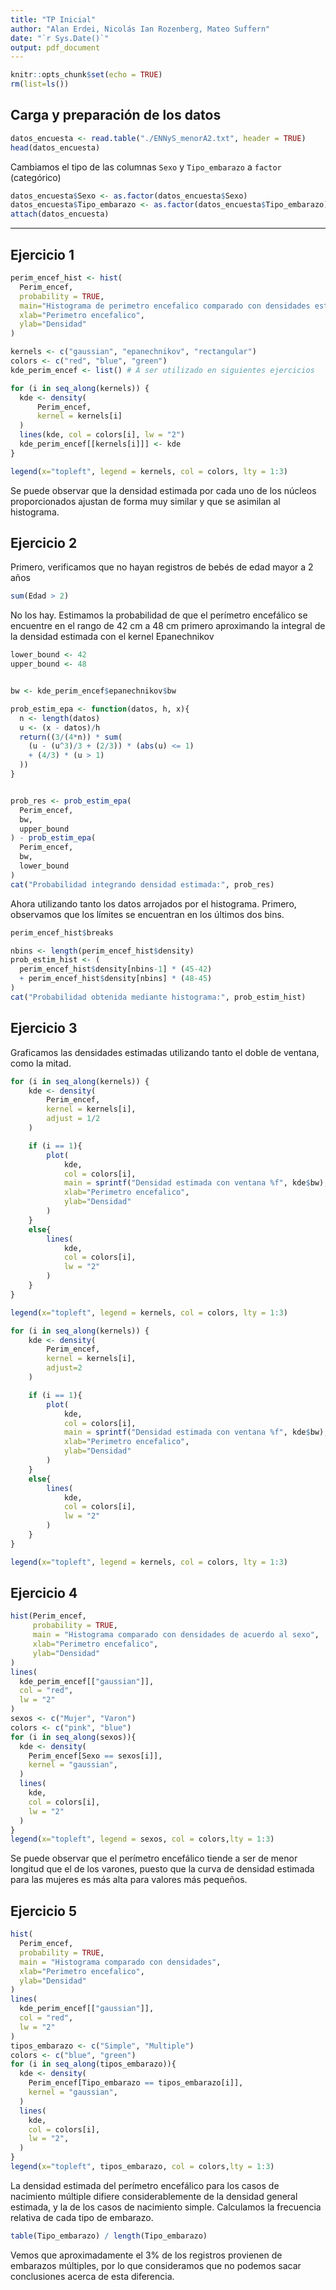 ```yaml
---
title: "TP Inicial"
author: "Alan Erdei, Nicolás Ian Rozenberg, Mateo Suffern"
date: "`r Sys.Date()`"
output: pdf_document
---
```


```r
knitr::opts_chunk$set(echo = TRUE)
rm(list=ls())
```

## Carga y preparación de los datos


```r
datos_encuesta <- read.table("./ENNyS_menorA2.txt", header = TRUE)
head(datos_encuesta)
```

Cambiamos el tipo de las columnas `Sexo` y `Tipo_embarazo` a `factor` (categórico)

```r
datos_encuesta$Sexo <- as.factor(datos_encuesta$Sexo)
datos_encuesta$Tipo_embarazo <- as.factor(datos_encuesta$Tipo_embarazo)
attach(datos_encuesta)
```
---
## Ejercicio 1

```r
perim_encef_hist <- hist(
  Perim_encef, 
  probability = TRUE,
  main="Histograma de perimetro encefalico comparado con densidades estimadas",
  xlab="Perimetro encefalico",
  ylab="Densidad"
)

kernels <- c("gaussian", "epanechnikov", "rectangular")
colors <- c("red", "blue", "green")
kde_perim_encef <- list() # A ser utilizado en siguientes ejercicios

for (i in seq_along(kernels)) {
  kde <- density(
      Perim_encef,
      kernel = kernels[i]
  )
  lines(kde, col = colors[i], lw = "2")
  kde_perim_encef[[kernels[i]]] <- kde
}

legend(x="topleft", legend = kernels, col = colors, lty = 1:3)
```

Se puede observar que la densidad estimada por cada uno de los núcleos proporcionados ajustan de forma muy similar y que se asimilan al histograma.

## Ejercicio 2

Primero, verificamos que no hayan registros de bebés de edad mayor a 2 años

```r
sum(Edad > 2)
```

No los hay. Estimamos la probabilidad de que el perímetro encefálico se encuentre en el rango de 42 cm a 48 cm primero aproximando la integral de la densidad estimada con el kernel Epanechnikov

```r
lower_bound <- 42
upper_bound <- 48


bw <- kde_perim_encef$epanechnikov$bw

prob_estim_epa <- function(datos, h, x){
  n <- length(datos)
  u <- (x - datos)/h
  return((3/(4*n)) * sum(
    (u - (u^3)/3 + (2/3)) * (abs(u) <= 1) 
    + (4/3) * (u > 1)
  ))
}


prob_res <- prob_estim_epa(
  Perim_encef, 
  bw, 
  upper_bound
) - prob_estim_epa(
  Perim_encef, 
  bw, 
  lower_bound
)
cat("Probabilidad integrando densidad estimada:", prob_res)


```
Ahora utilizando tanto los datos arrojados por el histograma. Primero, observamos que los límites se encuentran en los últimos dos bins.

```r

perim_encef_hist$breaks

```
```r
nbins <- length(perim_encef_hist$density)
prob_estim_hist <- (
  perim_encef_hist$density[nbins-1] * (45-42) 
  + perim_encef_hist$density[nbins] * (48-45)
)
cat("Probabilidad obtenida mediante histograma:", prob_estim_hist)
```
## Ejercicio 3

Graficamos las densidades estimadas utilizando tanto el doble de ventana, como la mitad.

```r

for (i in seq_along(kernels)) {
    kde <- density(
        Perim_encef,
        kernel = kernels[i],
        adjust = 1/2
    )

    if (i == 1){
        plot(
            kde,
            col = colors[i],
            main = sprintf("Densidad estimada con ventana %f", kde$bw),
            xlab="Perimetro encefalico",
            ylab="Densidad"
        )
    }
    else{
        lines(
            kde,
            col = colors[i],
            lw = "2"
        )
    }
}

legend(x="topleft", legend = kernels, col = colors, lty = 1:3)

for (i in seq_along(kernels)) {
    kde <- density(
        Perim_encef,
        kernel = kernels[i],
        adjust=2
    )

    if (i == 1){
        plot(
            kde,
            col = colors[i],
            main = sprintf("Densidad estimada con ventana %f", kde$bw),
            xlab="Perimetro encefalico",
            ylab="Densidad"
        )
    }
    else{
        lines(
            kde,
            col = colors[i],
            lw = "2"
        )
    }
}

legend(x="topleft", legend = kernels, col = colors, lty = 1:3)

```

## Ejercicio 4

```r
hist(Perim_encef, 
     probability = TRUE, 
     main = "Histograma comparado con densidades de acuerdo al sexo",
     xlab="Perimetro encefalico",
     ylab="Densidad"
)
lines(
  kde_perim_encef[["gaussian"]],
  col = "red",
  lw = "2"
)
sexos <- c("Mujer", "Varon")
colors <- c("pink", "blue")
for (i in seq_along(sexos)){
  kde <- density(
    Perim_encef[Sexo == sexos[i]],
    kernel = "gaussian",
  )
  lines(
    kde,
    col = colors[i],
    lw = "2"
  )
}
legend(x="topleft", legend = sexos, col = colors,lty = 1:3)
```
Se puede observar que el perímetro encefálico tiende a ser de menor longitud que el de los varones, puesto que la curva de densidad estimada para las mujeres es más alta para valores más pequeños.


## Ejercicio 5


```r
hist(
  Perim_encef, 
  probability = TRUE, 
  main = "Histograma comparado con densidades",
  xlab="Perimetro encefalico",
  ylab="Densidad"
)
lines(
  kde_perim_encef[["gaussian"]],
  col = "red",
  lw = "2"
)
tipos_embarazo <- c("Simple", "Multiple")
colors <- c("blue", "green")
for (i in seq_along(tipos_embarazo)){
  kde <- density(
    Perim_encef[Tipo_embarazo == tipos_embarazo[i]],
    kernel = "gaussian",
  )
  lines(
    kde,
    col = colors[i],
    lw = "2",
  )
}
legend(x="topleft", tipos_embarazo, col = colors,lty = 1:3)
```
La densidad estimada del perímetro encefálico para los casos de nacimiento múltiple difiere considerablemente de la densidad general estimada, y la de los casos de nacimiento simple. Calculamos la frecuencia relativa de cada tipo de embarazo.

```r
table(Tipo_embarazo) / length(Tipo_embarazo)

```
Vemos que aproximadamente el 3% de los registros provienen de embarazos múltiples, por lo que consideramos que no podemos sacar conclusiones acerca de esta diferencia.